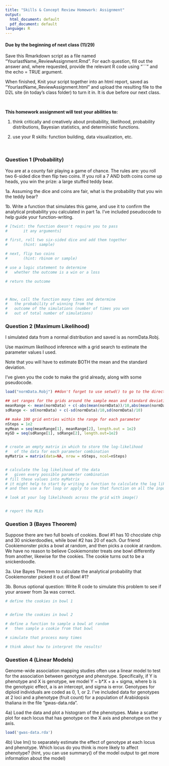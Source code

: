 ```yaml
---
title: "Skills & Concept Review Homework: Assignment"
output:
  html_document: default
  pdf_document: default
language: R
---
```


<!-- To render the assignment in Rmarkdown, enter the command below in the R console -->
<!-- rmarkdown::render("Review_Assignment.Rmd") -->

#### Due by the beginning of next class (11/29)

Save this Rmarkdown script as a file named “YourlastName_ReviewAssignment.Rmd”. 
For each question, fill out the answer and, where requested, 
provide the relevant R code using "```" and the echo = TRUE argument.

When finished, Knit your script together into an html report, 
saved as “YourlastName_ReviewAssignment.html” and upload the 
resulting file to the D2L site (in today’s class folder) to turn it in. 
It is due before our next class.

\

**This homework assignment will test your abilities to:**

1. think critically and creatively about probability, likelihood, probability distributions, Bayesian statistics, and deterministic functions.

2. use your R skills: function building, data visualization, etc.

\

### Question 1 (Probability)

You are at a county fair playing a game of chance. 
The rules are: you roll two 6-sided dice then flip two coins.
If you roll a 7 AND both coins come up heads, you win the prize: 
a large stuffed teddy bear.

1a. Assuming the dice and coins are fair, 
what is the probability that you win the teddy bear?


1b. Write a function that simulates this game, and use it to confirm 
the analytical probability you calculated in part 1a. I've included 
pseudocode to help guide your function-writing.



```r

# [twist: the function doesn't require you to pass
#		it any arguments]

# first, roll two six-sided dice and add them together
#		(hint: sample)

# next, flip two coins
#		(hint: rbinom or sample)

# use a logic statement to determine 
#	whether the outcome is a win or a loss

# return the outcome



# Now, call the function many times and determine  
#	the probability of winning from the 
#	outcome of the simulations (number of times you won
#	out of total number of simulations)

```


### Question 2 (Maximum Likelihood)

I simulated data from a normal distribution and saved is as normData.Robj.

Use maximum likelihood inference with a grid search to estimate the parameter values I used.

Note that you will have to estimate BOTH the mean and the 
standard deviation.

I've given you the code to make the grid already, along with some pseudocode.

```r
load("normData.Robj") ##don't forget to use setwd() to go to the directory you saved the file in.

## set ranges for the grids around the sample mean and standard deviation
meanRange <- mean(normData) + c(-abs(mean(normData))/10,abs(mean(normData))/10)
sdRange <- sd(normData) + c(-sd(normData)/10,sd(normData)/10)

## make 100 grid entries within the range for each parameter
nSteps = 1e2
myMean = seq(meanRange[1], meanRange[2], length.out = 1e2)
mySD = seq(sdRange[1], sdRange[2], length.out=1e2)


# create an empty matrix in which to store the log-likelihood
#	of the data for each parameter combination
myMatrix = matrix(data=NA, nrow = nSteps, ncol=nSteps)


# calculate the log likelihood of the data 
#	given every possible parameter combination
# fill these values into myMatrix
# it might help to start by writing a function to calculate the log likelihood for a specific value of mean and sd
# and then use a for loop or apply to use that function on all the inputs in the grid

# look at your log likelihoods across the grid with image()


# report the MLEs

```

### Question 3 (Bayes Theorem)

Suppose there are two full bowls of cookies. 
Bowl #1 has 10 chocolate chip and 30 snickerdoodles, 
while bowl #2 has 20 of each. 
Our friend Cookiemonster picks a bowl at random, and then picks a cookie at random. 
We have no reason to believe Cookiemonster treats one bowl differently from another, 
likewise for the cookies. 
The cookie turns out to be a snickerdoodle.

 
3a. Use Bayes Theorem to calculate the analytical probability that 
Cookiemonster picked it out of Bowl #1?




3b. Bonus optional question: Write R code to simulate this problem to see 
if your answer from 3a was correct.


```r
# define the cookies in bowl 1


# define the cookies in bowl 2

# define a function to sample a bowl at random
#	then sample a cookie from that bowl

# simulate that process many times

# think about how to interpret the results!

```

### Question 4 (Linear Models)

Genome-wide association mapping studies often use a linear model to test for the association between genotype and phenotype.
Specifically, if Y is phenotype and X is genotype, we model Y ~ b*X + a + sigma, where b is the genotypic effect, a is an intercept, and sigma is error.
Genotypes for diploid individuals are coded as 0, 1, or 2.
I've included data for genotypes at 2 loci and a phenotype (fruit count) for a population of Arabidopsis thaliana in the file "gwas-data.rda".

4a) Load the data and plot a histogram of the phenotypes. Make a scatter plot for each locus that has genotype on the X axis and phenotype on the y axis.
```r
load('gwas-data.rda')

```


4b) Use lm() to separately estimate the effect of genotype at each locus and phenotype. Which locus do you think is more likely to affect phenotype? (hint, you can use summary() of the model output to get more information about the model)
